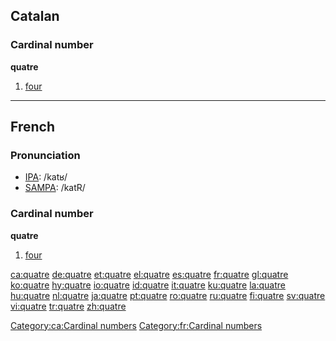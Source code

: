 ==Catalan==

===Cardinal number===
'''quatre'''
# [[four]]

[[Category:ca:Cardinal numbers]]

----
==French==

===Pronunciation===
*[[w:IPA|IPA]]: /katʁ/
*[[w:SAMPA|SAMPA]]: /katR/

===Cardinal number===
'''quatre'''
#[[four]]

[[Category:fr:Cardinal numbers]]

[[ca:quatre]]
[[de:quatre]]
[[et:quatre]]
[[el:quatre]]
[[es:quatre]]
[[fr:quatre]]
[[gl:quatre]]
[[ko:quatre]]
[[hy:quatre]]
[[io:quatre]]
[[id:quatre]]
[[it:quatre]]
[[ku:quatre]]
[[la:quatre]]
[[hu:quatre]]
[[nl:quatre]]
[[ja:quatre]]
[[pt:quatre]]
[[ro:quatre]]
[[ru:quatre]]
[[fi:quatre]]
[[sv:quatre]]
[[vi:quatre]]
[[tr:quatre]]
[[zh:quatre]]